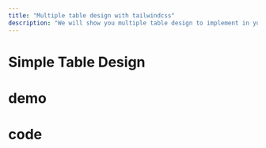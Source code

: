 ```yaml
---
title: "Multiple table design with tailwindcss"
description: "We will show you multiple table design to implement in your project"
---
```


# Simple Table Design

# demo

<DemoPreview name="table-simple" />

# code 

<CodeGroup>
    <CodeBlock
      language="typescript" 
      title="SimpleTable.tsx"
      maxHeight={200}
      content_file_path="/code/table/simple-table.txt"
      showLineNumbers
    />
    <CodeBlock
      language="typescript" 
      title="HowImplement.tsx"
      maxHeight={200}
      content_file_path="/code/table/simple-table-how.txt"
      showLineNumbers
    />
</CodeGroup>